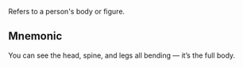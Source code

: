 Refers to a person's body or figure.

## Mnemonic

You can see the head, spine, and legs all bending — it’s the full body.
